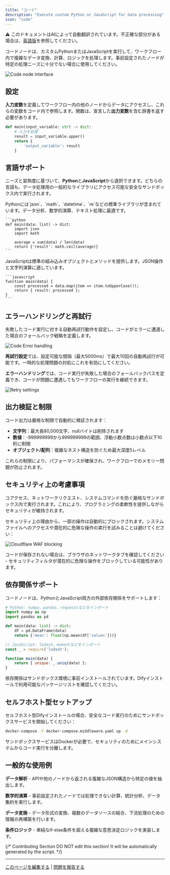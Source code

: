 ```yaml
---
title: "コード"
description: "Execute custom Python or JavaScript for data processing"
icon: "code"
---
```


<Note> ⚠️ このドキュメントはAIによって自動翻訳されています。不正確な部分がある場合は、[英語版](/en/documentation/pages/nodes/code)を参照してください。</Note>


コードノードは、カスタムPythonまたはJavaScriptを実行して、ワークフロー内で複雑なデータ変換、計算、ロジックを処理します。事前設定されたノードが特定の処理ニーズに十分でない場合に使用してください。

<Frame caption="コードノード設定インターフェース">
  <img src="https://assets-docs.dify.ai/dify-enterprise-mintlify/en/guides/workflow/node/9969aa1bc1912aebe366f5d8f5dde296.png" alt="Code node interface" />
</Frame>

## 設定

**入力変数**を定義してワークフロー内の他のノードからデータにアクセスし、これらの変数をコード内で参照します。関数は、宣言した**出力変数**を含む辞書を返す必要があります。

```python
def main(input_variable: str) -> dict:
    # 入力を処理
    result = input_variable.upper()
    return {
        'output_variable': result
    }
```

## 言語サポート

ニーズと習熟度に基づいて、**Python**と**JavaScript**から選択できます。どちらの言語も、データ処理用の一般的なライブラリにアクセス可能な安全なサンドボックス内で実行されます。

<Tabs>
  <Tab title="Python">
    Pythonには`json`、`math`、`datetime`、`re`などの標準ライブラリが含まれています。データ分析、数学的演算、テキスト処理に最適です。
    
    ```python
    def main(data: list) -> dict:
        import json
        import math
        
        average = sum(data) / len(data)
        return {'result': math.ceil(average)}
    ```
  </Tab>
  
  <Tab title="JavaScript">
    JavaScriptは標準の組み込みオブジェクトとメソッドを提供します。JSON操作と文字列演算に適しています。
    
    ```javascript
    function main(data) {
        const processed = data.map(item => item.toUpperCase());
        return { result: processed };
    }
    ```
  </Tab>
</Tabs>

## エラーハンドリングと再試行

失敗したコード実行に対する自動再試行動作を設定し、コードがエラーに遭遇した場合のフォールバック戦略を定義します。

<Frame caption="エラーハンドリング設定オプション">
  <img src="https://assets-docs.dify.ai/2024/12/58f392734ce44b22cd8c160faf28cd14.png" alt="Code Error handling" />
</Frame>

**再試行設定**では、設定可能な間隔（最大5000ms）で最大10回の自動再試行が可能です。一時的な処理問題の対処にこれを有効にしてください。

**エラーハンドリング**では、コード実行が失敗した場合のフォールバックパスを定義でき、コードが問題に遭遇してもワークフローの実行を継続できます。

<Frame caption="再試行設定インターフェース">
  <img src="https://assets-docs.dify.ai/2024/12/9fdd5525a91dc925b79b89272893becf.png" alt="Retry settings" />
</Frame>

## 出力検証と制限

コード出力は厳格な制限で自動的に検証されます：
- **文字列**：最大長80,000文字、nullバイトは削除されます
- **数値**：-999999999から999999999の範囲、浮動小数点数は小数点以下10桁に制限
- **オブジェクト/配列**：複雑なネスト構造を防ぐため最大深度5レベル

これらの制限により、パフォーマンスが確保され、ワークフローでのメモリー問題が防止されます。

## セキュリティ上の考慮事項

コアクセス、ネットワークリクエスト、システムコマンドを防ぐ厳格なサンドボックス内で実行されます。これにより、プログラミングの柔軟性を提供しながらセキュリティが維持されます。

セキュリティ上の理由から、一部の操作は自動的にブロックされます。システムファイルへのアクセスや潜在的に危険な操作の実行を試みることは避けてください：

<Frame caption="Cloudflare WAFによるセキュリティフィルタリング">
  <img src="https://assets-docs.dify.ai/2024/12/ad4dc065c4c567c150ab7fa7bfd123a3.png" alt="Cloudflare WAF blocking" />
</Frame>

コードが保存されない場合は、ブラウザのネットワークタブを確認してください - セキュリティフィルタが潜在的に危険な操作をブロックしている可能性があります。

## 依存関係サポート

コードノードは、PythonとJavaScript両方の外部依存関係をサポートします：

```python
# Python: numpy、pandas、requestsなどをインポート
import numpy as np
import pandas as pd

def main(data: list) -> dict:
    df = pd.DataFrame(data)
    return {'mean': float(np.mean(df['values']))}
```

```javascript
// JavaScript: lodash、momentなどをインポート
const _ = require('lodash');

function main(data) {
    return { unique: _.uniq(data) };
}
```

依存関係はサンドボックス環境に事前インストールされています。Difyインストールで利用可能なパッケージリストを確認してください。

## セルフホスト型セットアップ

セルフホスト型Difyインストールの場合、安全なコード実行のためにサンドボックスサービスを開始してください：

```bash
docker-compose -f docker-compose.middleware.yaml up -d
```

サンドボックスサービスはDockerが必要で、セキュリティのためにメインシステムからコード実行を分離します。

## 一般的な使用例

**データ解析** - APIや他のノードから返される複雑なJSON構造から特定の値を抽出します。

**数学的演算** - 事前設定されたノードでは処理できない計算、統計分析、データ集約を実行します。

**データ変換** - データ形式の変換、複数のデータソースの結合、下流処理のための情報の再構築を行います。

**条件ロジック** - 単純なif-else条件を超える複雑な意思決定ロジックを実装します。

{/*
Contributing Section
DO NOT edit this section!
It will be automatically generated by the script.
*/}

---

[このページを編集する](https://github.com/langgenius/dify-docs/edit/main/ja-jp/documentation/pages/nodes/code.mdx) | [問題を報告する](https://github.com/langgenius/dify-docs/issues/new?template=docs.yml)


